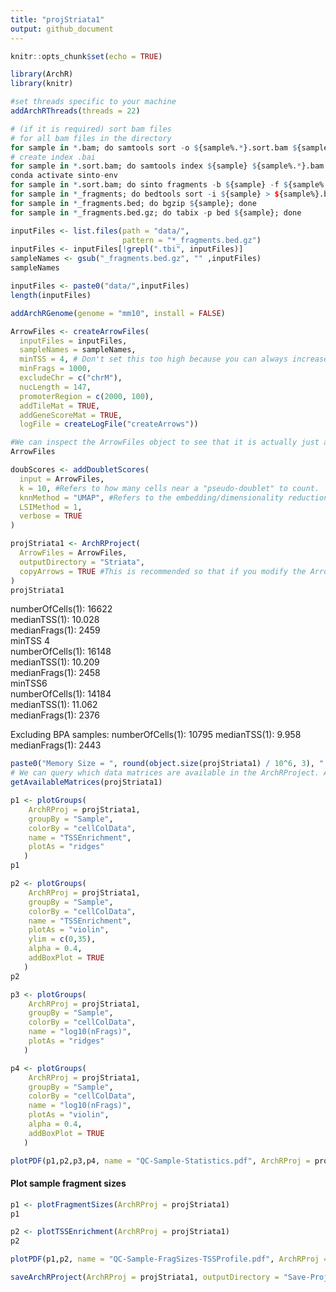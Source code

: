 ```yaml
---
title: "projStriata1"
output: github_document
---
```


```r
knitr::opts_chunk$set(echo = TRUE)
```

```r
library(ArchR)
library(knitr)
```

```r
#set threads specific to your machine
addArchRThreads(threads = 22) 
```

```r
# (if it is required) sort bam files
# for all bam files in the directory
for sample in *.bam; do samtools sort -o ${sample%.*}.sort.bam ${sample}; done
# create index .bai
for sample in *.sort.bam; do samtools index ${sample} ${sample%.*}.bam.bai; done
conda activate sinto-env
for sample in *.sort.bam; do sinto fragments -b ${sample} -f ${sample%.*.*}_fragments -p 20 --use_chrom "" --barcode_regex "(?<=_)(.*)(?=_)"; done
for sample in *_fragments; do bedtools sort -i ${sample} > ${sample%}.bed; done
for sample in *_fragments.bed; do bgzip ${sample}; done
for sample in *_fragments.bed.gz; do tabix -p bed ${sample}; done
```

```r
inputFiles <- list.files(path = "data/", 
                         pattern = "*_fragments.bed.gz")
inputFiles <- inputFiles[!grepl(".tbi", inputFiles)]
sampleNames <- gsub("_fragments.bed.gz", "" ,inputFiles)
sampleNames

inputFiles <- paste0("data/",inputFiles)
length(inputFiles)

addArchRGenome(genome = "mm10", install = FALSE)
```

```r
ArrowFiles <- createArrowFiles(
  inputFiles = inputFiles,
  sampleNames = sampleNames,
  minTSS = 4, # Don't set this too high because you can always increase later
  minFrags = 1000, 
  excludeChr = c("chrM"),
  nucLength = 147,
  promoterRegion = c(2000, 100),
  addTileMat = TRUE,
  addGeneScoreMat = TRUE,
  logFile = createLogFile("createArrows"))

#We can inspect the ArrowFiles object to see that it is actually just a character vector of Arrow file paths.
ArrowFiles
```

```r
doubScores <- addDoubletScores(
  input = ArrowFiles,
  k = 10, #Refers to how many cells near a "pseudo-doublet" to count.
  knnMethod = "UMAP", #Refers to the embedding/dimensionality reduction method to be used for k-nearest neighbor search.
  LSIMethod = 1,
  verbose = TRUE
)
```

```r
projStriata1 <- ArchRProject(
  ArrowFiles = ArrowFiles, 
  outputDirectory = "Striata",
  copyArrows = TRUE #This is recommended so that if you modify the Arrow files you have an original copy for later usage.
)
projStriata1
```
numberOfCells(1): 16622 <br>
medianTSS(1): 10.028 <br>
medianFrags(1): 2459 <br>
minTSS 4 <br>
numberOfCells(1): 16148 <br>
medianTSS(1): 10.209 <br>
medianFrags(1): 2458 <br>
minTSS6 <br>
numberOfCells(1): 14184 <br>
medianTSS(1): 11.062 <br>
medianFrags(1): 2376 <br>

Excluding BPA samples:
numberOfCells(1): 10795
medianTSS(1): 9.958
medianFrags(1): 2443

```r
paste0("Memory Size = ", round(object.size(projStriata1) / 10^6, 3), " MB")
# We can query which data matrices are available in the ArchRProject. At this point in time, we should have “GeneScoreMatrix” and “TileMatrix”. As we continue to work and add to the ArchRProject, we can use the following function to query which matricies are added to the project.
getAvailableMatrices(projStriata1)
```

```r
p1 <- plotGroups(
    ArchRProj = projStriata1, 
    groupBy = "Sample", 
    colorBy = "cellColData", 
    name = "TSSEnrichment",
    plotAs = "ridges"
   )
p1
```

```r
p2 <- plotGroups(
    ArchRProj = projStriata1, 
    groupBy = "Sample", 
    colorBy = "cellColData", 
    name = "TSSEnrichment",
    plotAs = "violin",
    ylim = c(0,35),
    alpha = 0.4,
    addBoxPlot = TRUE
   )
p2
```

```r
p3 <- plotGroups(
    ArchRProj = projStriata1, 
    groupBy = "Sample", 
    colorBy = "cellColData", 
    name = "log10(nFrags)",
    plotAs = "ridges"
   )
```

```r
p4 <- plotGroups(
    ArchRProj = projStriata1, 
    groupBy = "Sample", 
    colorBy = "cellColData", 
    name = "log10(nFrags)",
    plotAs = "violin",
    alpha = 0.4,
    addBoxPlot = TRUE
   )
```

```r
plotPDF(p1,p2,p3,p4, name = "QC-Sample-Statistics.pdf", ArchRProj = projStriata1, addDOC = FALSE, width = 4, height = 4)
```

#### Plot sample fragment sizes

```r
p1 <- plotFragmentSizes(ArchRProj = projStriata1)
p1
```

```r
p2 <- plotTSSEnrichment(ArchRProj = projStriata1)
p2
```

```r
plotPDF(p1,p2, name = "QC-Sample-FragSizes-TSSProfile.pdf", ArchRProj = projStriata1, addDOC = FALSE, width = 5, height = 5)
```

```r
saveArchRProject(ArchRProj = projStriata1, outputDirectory = "Save-ProjStriata1", load = FALSE)
```
